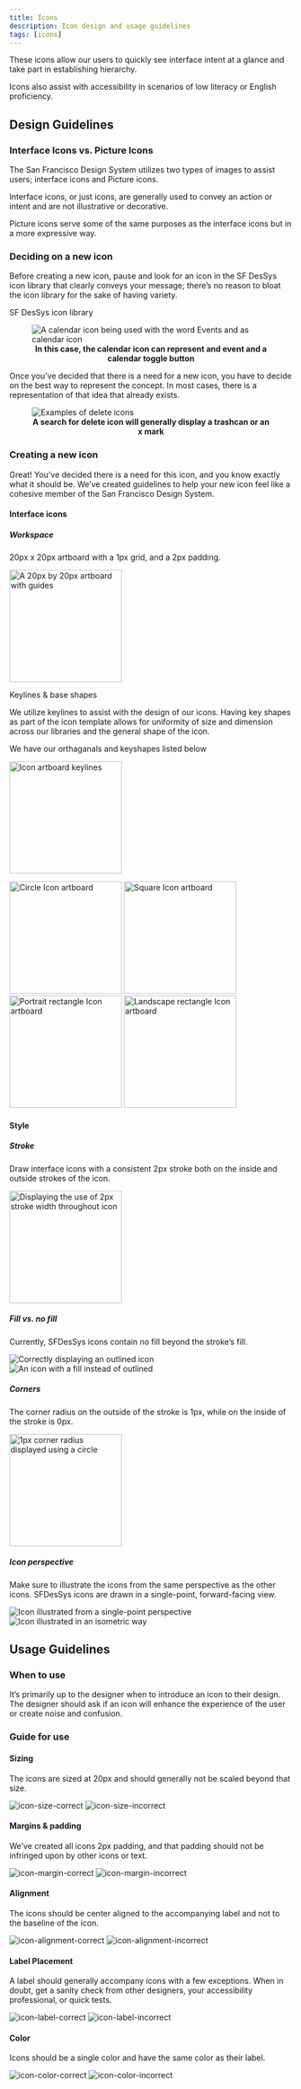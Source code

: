 ```yaml
---
title: Icons
description: Icon design and usage guidelines
tags: [icons]
---
```




These icons allow our users to quickly see interface intent at a glance and take part in establishing hierarchy.

Icons also assist with accessibility in scenarios of low literacy or English proficiency.

## Design Guidelines

### Interface Icons vs. Picture Icons

The San Francisco Design System utilizes two types of images to assist users; interface icons and Picture icons.

Interface icons, or just icons, are generally used to convey an action or intent and are not illustrative or decorative.

Picture icons serve some of the same purposes as the interface icons but in a more expressive way.

### Deciding on a new icon

Before creating a new icon, pause and look for an icon in the SF DesSys icon library that clearly conveys your message; there’s no reason to bloat the icon library for the sake of having variety.

<BigLink to="/libraries/icons/">SF DesSys icon library</BigLink>

<figure>
  <img
    className="w-1/1"
    alt="A calendar icon being used with the word Events and as calendar icon"
    src="https://user-images.githubusercontent.com/957314/152218822-6ca3e515-61df-4450-b287-9db715513ea0.png"
  />
  <figcaption align="center">
    <b>
      In this case, the calendar icon can represent and event and a calendar
      toggle button
    </b>
  </figcaption>
</figure>

Once you’ve decided that there is a need for a new icon, you have to decide on the best way to represent the concept. In most cases, there is a representation of that idea that already exists.

<figure>
  <img
    className="w-1/1"
    alt="Examples of delete icons"
    src="https://user-images.githubusercontent.com/957314/151464294-ac829556-2d12-49bb-b48d-14098d5dce13.png"
  />
  <figcaption align="center">
    <b>
      A search for delete icon will generally display a trashcan or an x mark
    </b>
  </figcaption>
</figure>

### Creating a new icon

Great! You’ve decided there is a need for this icon, and you know exactly what it should be. We’ve created guidelines to help your new icon feel like a cohesive member of the San Francisco Design System.

#### Interface icons

##### Workspace

20px x 20px artboard with a 1px grid, and a 2px padding.

<img
  width="200"
  alt="A 20px by 20px artboard with guides"
  src="https://user-images.githubusercontent.com/957314/151464344-9e35ce06-6602-4d9b-bc5f-cffd3f032d04.png"
/>

Keylines & base shapes

We utilize keylines to assist with the design of our icons. Having key shapes as part of the icon template allows for uniformity of size and dimension across our libraries and the general shape of the icon.

We have our orthaganals and keyshapes listed below

<img
  width="200"
  alt="Icon artboard keylines"
  src="https://user-images.githubusercontent.com/957314/151464591-dbf2724d-0cd9-45f2-b235-ef9a2634eb3b.png"
/>

<img
  width="200"
  alt="Circle Icon artboard"
  src="https://user-images.githubusercontent.com/957314/151464587-ea791823-872e-44d6-bdd1-9d5cf7f7ff7d.png"
/>
<img
  width="200"
  alt="Square Icon artboard"
  src="https://user-images.githubusercontent.com/957314/151464590-b9caa719-685a-47c8-aca6-b930b595ffe7.png"
/>
<img
  width="200"
  alt="Portrait rectangle Icon artboard"
  src="https://user-images.githubusercontent.com/957314/151464589-20fe39fb-6553-4863-b1d7-81bc7d88e455.png"
/>
<img
  width="200"
  alt="Landscape rectangle Icon artboard"
  src="https://user-images.githubusercontent.com/957314/151464588-4e40b571-f8bb-4538-8c6f-a47957339b31.png"
/>

#### Style

##### Stroke

Draw interface icons with a consistent 2px stroke both on the inside and outside strokes of the icon.

<img
  width="200"
  alt="Displaying the use of 2px stroke width throughout icon"
  src="https://user-images.githubusercontent.com/957314/151464770-67b3f744-8b1a-48e0-91f5-8eb61fd680bf.png"
/>

##### Fill vs. no fill

Currently, SFDesSys icons contain no fill beyond the stroke’s fill.

<DoDont>
  <Do reasons={["Icon is drawn with a stroke only"]}>
    <img
      className="w-1/1"
      alt="Correctly displaying an outlined icon"
      src="https://user-images.githubusercontent.com/957314/151464853-902b51be-0c6b-4794-b79e-ab711ac32329.png"
    />
  </Do>
  <Dont reasons={["The icon should not be filled with color"]}>
    <img
      className="w-1/1"
      alt="An icon with a fill instead of outlined"
      src="https://user-images.githubusercontent.com/957314/151464961-e526f296-bb78-45a0-8321-bc5c210792cb.png"
    />
  </Dont>
</DoDont>

##### Corners

The corner radius on the outside of the stroke is 1px, while on the inside of the stroke is 0px.

<img
  width="200"
  alt="1px corner radius displayed using a circle"
  src="https://user-images.githubusercontent.com/957314/151464813-5acc3f81-da90-49fe-99a6-d8519bbc4fe1.png"
/>

##### Icon perspective

Make sure to illustrate the icons from the same perspective as the other icons. SFDesSys icons are drawn in a single-point, forward-facing view.

<DoDont>
  <Do reasons={["Icons should be drawn from a single point"]}>
    <img
      className="w-1/1"
      alt="Icon illustrated from a single-point perspective"
      src="https://user-images.githubusercontent.com/957314/151465020-1a5c43cc-ba9f-4731-b6ee-b76cfe553a9d.png"
    />
  </Do>
  <Dont reasons={["Icon is drawn in an isometric style"]}>
    <img
      className="w-1/1"
      alt="Icon illustrated in an isometric way"
      src="https://user-images.githubusercontent.com/957314/151465093-5b4e364d-793b-464b-86e3-ac34465c2cb2.png"
    />
  </Dont>
</DoDont>

## Usage Guidelines

### When to use

It’s primarily up to the designer when to introduce an icon to their design. The designer should ask if an icon will enhance the experience of the user or create noise and confusion.

### Guide for use

#### Sizing

The icons are sized at 20px and should generally not be scaled beyond that size.

<DoDont>
  <Do reasons={["Icon is implemented at 20px"]}>
    <img
      className="w-1/1"
      alt="icon-size-correct"
      src="https://user-images.githubusercontent.com/957314/151465258-0f916e68-b94b-4183-9853-2aa8805f3ea6.png"
    />
  </Do>
  <Dont reasons={["Icon has been scaled beyond the recommended 20px"]}>
    <img
      className="w-1/1"
      alt="icon-size-incorrect"
      src="https://user-images.githubusercontent.com/957314/151465276-4ee44c10-dbfc-435f-83a0-e0ba1e342f7a.png"
    />
  </Dont>
</DoDont>

#### Margins & padding

We’ve created all icons 2px padding, and that padding should not be infringed upon by other icons or text.

<DoDont>
  <Do reasons={["The right padding of the icon is respected"]}>
    <img
      className="w-1/1"
      alt="icon-margin-correct"
      src="https://user-images.githubusercontent.com/957314/151465295-84677aab-e5f0-4c66-8935-00b3c4c7d4ac.png"
    />
  </Do>
  <Dont
    reasons={[
      "The right padding on the icon has been ignored and crowds the label",
    ]}
  >
    <img
      className="w-1/1"
      alt="icon-margin-incorrect"
      src="https://user-images.githubusercontent.com/957314/151465312-a47a07b4-e280-4e94-9415-c2a3fb7933cc.png"
    />
  </Dont>
</DoDont>

#### Alignment

The icons should be center aligned to the accompanying label and not to the baseline of the icon.

<DoDont>
  <Do reasons={["Icon is center aligned with the label"]}>
    <img
      className="w-1/1"
      alt="icon-alignment-correct"
      src="https://user-images.githubusercontent.com/957314/151465336-51e25205-6332-4d40-b7ff-4e6b3778fc3c.png"
    />
  </Do>
  <Dont reasons={["The icon and text should not sit on the same baseline"]}>
    <img
      className="w-1/1"
      alt="icon-alignment-incorrect"
      src="https://user-images.githubusercontent.com/957314/151465355-161d8d63-27e7-4836-b174-7b583dec1202.png"
    />
  </Dont>
</DoDont>

#### Label Placement

A label should generally accompany icons with a few exceptions. When in doubt, get a sanity check from other designers, your accessibility professional, or quick tests.

<DoDont>
  <Do reasons={["An uncommon icon has an accompanying label for clarity"]}>
    <img
      className="w-1/1"
      alt="icon-label-correct"
      src="https://user-images.githubusercontent.com/957314/151465383-ed53a872-1579-4f89-8a8b-c492735e7e09.png"
    />
  </Do>
  <Dont
    reasons={[
      "The icon is alone in the button and its purpose may not be clear",
    ]}
  >
    <img
      className="w-1/1"
      alt="icon-label-incorrect"
      src="https://user-images.githubusercontent.com/957314/151465406-0c81e84a-5916-4d44-8a20-66c8d6b36142.png"
    />
  </Dont>
</DoDont>

#### Color

Icons should be a single color and have the same color as their label.

<DoDont>
  <Do reasons={["The icon and label are both the same slate blue"]}>
    <img
      className="w-1/1"
      alt="icon-color-correct"
      src="https://user-images.githubusercontent.com/957314/151465434-449ccd31-a1e4-48f5-a8b6-38f9b87632b1.png"
    />
  </Do>
  <Dont reasons={["The icon's color should be updated to match the label"]}>
    <img
      className="w-1/1"
      alt="icon-color-incorrect"
      src="https://user-images.githubusercontent.com/957314/151465468-c3ca2ba3-5c91-4768-a4a0-3bce6b976eef.png"
    />
  </Dont>
</DoDont>
